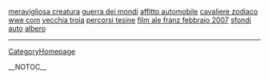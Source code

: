 <a href= http://meravigliosa-creatura.cool10blogs.cn >meravigliosa creatura</a>   <a href= http://guerra-dei-mondi.topcoolblogs.cn >guerra dei mondi</a>   <a href= http://affitto-automobile.topcoolblogs.cn >affitto automobile</a>   <a href= http://cavaliere-zodiaco.cool10blogs.cn >cavaliere zodiaco</a>   <a href= http://wwe-com.italia-blogs.cn >wwe com</a>   <a href= http://vecchia-troia.italiablogs.cn >vecchia troia</a>   <a href= http://percorsi-tesine.com-blog.cn >percorsi tesine</a>   <a href= http://film-ale-franz-febbraio-2007.cool10blogs.cn >film ale franz febbraio 2007</a>   <a href= http://sfondi-auto.com-blog.cn >sfondi auto</a>   <a href= http://albero.italia-blogs.cn >albero</a>
----
[[CategoryHomepage]]

__NOTOC__